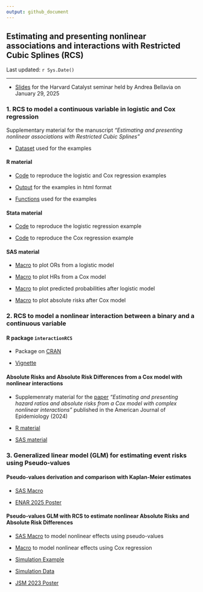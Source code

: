 ```yaml
---
output: github_document
---
```


## Estimating and presenting nonlinear associations and interactions with Restricted Cubic Splines (RCS)

Last updated: `r Sys.Date()`

---

- [Slides](https://andreabellavia.github.io/RCSplines/continuous/2025_01_29_catalyst_Bellavia_.pdf) for the Harvard Catalyst seminar held by Andrea Bellavia on January 29, 2025

### 1. RCS to model a continuous variable in logistic and Cox regression 

Supplementary material for the manuscript _"Estimating and presenting nonlinear associations with Restricted Cubic Splines"_

- [Dataset](https://github.com/andreabellavia/RCSplines/blob/main/continuous/data_example.xlsx) used for the examples 

#### R material

- [Code](https://github.com/andreabellavia/RCSplines/blob/main/continuous/R/rcs_logistic_cox.qmd) to reproduce the logistic and Cox regression examples

- [Output](https://andreabellavia.github.io/RCSplines/continuous/R/rcs_logistic_cox.html) for the examples in html format 

- [Functions](https://github.com/andreabellavia/RCSplines/blob/main/continuous/R/R_functions.R) used for the examples

#### Stata material 

- [Code](https://github.com/andreabellavia/RCSplines/blob/main/continuous/Stata/rcs_logistic.do) to reproduce the logistic regression example

- [Code](https://github.com/andreabellavia/RCSplines/blob/main/continuous/Stata/rcs_cox.do) to reproduce the Cox regression example

#### SAS material 

- [Macro](https://github.com/andreabellavia/RCSplines/blob/main/continuous/SAS/OR_spline.sas) to plot ORs from a logistic model
 
- [Macro](https://github.com/andreabellavia/RCSplines/blob/main/continuous/SAS/HR_splines.sas) to plot HRs from a Cox model
 
- [Macro](https://github.com/andreabellavia/RCSplines/blob/main/continuous/SAS/logistic_splines_evprob.sas) to plot predicted probabilities after logistic model
 
- [Macro](https://github.com/andreabellavia/RCSplines/blob/main/continuous/SAS/cox_splines_eventprob.sas) to plot absolute risks after Cox model

### 2. RCS to model a nonlinear interaction between a binary and a continuous variable

#### R package `interactionRCS` 

- Package on [CRAN](https://cran.r-project.org/package=interactionRCS)

- [Vignette](https://cran.r-project.org/web/packages/interactionRCS/vignettes/vignette.html)

#### Absolute Risks and Absolute Risk Differences from a Cox model with nonlinear interactions

- Supplemenraty material for the [paper](https://academic.oup.com/aje/article/193/8/1155/7678921)
_"Estimating and presenting hazard ratios 
and absolute risks from a Cox model with complex nonlinear interactions"_ published in the
American Journal of Epidemiology (2024)

- [R material](https://timi.org/wp-content/uploads/2023/11/R-material.zip)

- [SAS material](https://timi.org/wp-content/uploads/2023/09/SAS-macros_rev.txt)

### 3. Generalized linear model (GLM) for estimating event risks using Pseudo-values

#### Pseudo-values derivation and comparison with Kaplan-Meier estimates
 
- [SAS Macro](https://github.com/andreabellavia/RCSplines/blob/main/continuous/pseudovalues/Deriving_Pseudo_Values_Macro.sas)

- [ENAR 2025 Poster](https://github.com/andreabellavia/RCSplines/blob/main/continuous/pseudovalues/ENAR_poster_final.pdf)
 
#### Pseudo-values GLM with RCS to estimate nonlinear Absolute Risks and Absolute Risk Differences
 
- [SAS Macro](https://github.com/andreabellavia/RCSplines/blob/main/continuous/pseudovalues/Macro_Splines_Pseudo.sas) to model nonlinear effects using pseudo-values

- [Macro](https://github.com/andreabellavia/RCSplines/blob/main/continuous/pseudovalues/Macro_Splines_Cox.sas) to model nonlinear effects using Cox regression
 
- [Simulation Example](https://github.com/andreabellavia/RCSplines/blob/main/continuous/pseudovalues/SAS_Simulation_Example.sas) 

- [Simulation Data](https://github.com/andreabellavia/RCSplines/blob/main/continuous/pseudovalues/simdatafinal.sas7bdat)

- [JSM 2023 Poster](https://github.com/andreabellavia/RCSplines/blob/main/continuous/pseudovalues/JSM_poster_final_HR.pdf)